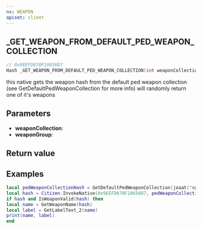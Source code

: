 ```yaml
---
ns: WEAPON
apiset: client
---
```

## _GET_WEAPON_FROM_DEFAULT_PED_WEAPON_COLLECTION

```c
// 0x9EEFD670F10656D7
Hash _GET_WEAPON_FROM_DEFAULT_PED_WEAPON_COLLECTION(int weaponCollection, Hash weaponGroup);
```

this native gets the weapon hash from the default ped weapon collection (see GetDefaultPedWeaponCollection for more info) will randomly return one of it's weapons

## Parameters
* **weaponCollection**:
* **weaponGroup**:

## Return value

## Examples

```lua
local pedWeaponCollectionHash = GetDefaultPedWeaponCollection(joaat("mp_u_m_m_interrogator_01"))
local hash = Citizen.InvokeNative(0x9EEFD670F10656D7, pedWeaponCollectionHash, joaat("GROUP_REVOLVER"))
if hash and IsWeaponValid(hash) then
local name = GetWeaponName(hash)
local label = GetLabelText_2(name)
print(name, label)
end
```